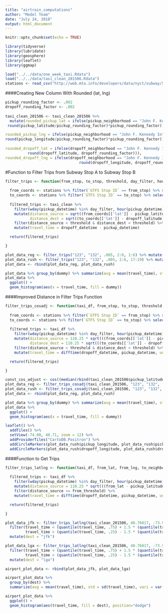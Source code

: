 ```yaml
---
title: "airtrain_computations"
author: "Model Team"
date: "July 24, 2018"
output: html_document
---
```


```r

knitr::opts_chunk$set(echo = TRUE)

library(tidyverse)
library(lubridate)
library(geosphere)
library(leaflet)
library(ggmap)

load("../../data/one_week_taxi.Rdata")
load("../../data/taxi_clean_201506.Rdata")
stations <- read_csv("http://web.mta.info/developers/data/nyct/subway/Stations.csv")

```

####Creating New Column With Rounded (lat, lng)

```r

pickup_rounding_factor <- .002
dropoff_rounding_factor <- .002
 
taxi_clean_201506 <- taxi_clean_201506 %>% 
  mutate(rounded_pickup_lat = ifelse(pickup_neighborhood == "John F. Kennedy International Airport", 40.641, ifelse(pickup_neighborhood =="LaGuardia Airport", 40.773,
 round(pickup_latitude/pickup_rounding_factor)*pickup_rounding_factor)),

rounded_pickup_lng = ifelse(pickup_neighborhood == "John F. Kennedy International Airport",-73.777, ifelse(pickup_neighborhood =="LaGuardia Airport",-73.872,
round(pickup_longitude/pickup_rounding_factor)*pickup_rounding_factor)),
 
rounded_dropoff_lat = ifelse(dropoff_neighborhood == "John F. Kennedy International Airport", 40.64, ifelse(dropoff_neighborhood =="LaGuardia Airport",40.77,
          round(dropoff_latitude, dropoff_rounding_factor))),
rounded_dropoff_lng = ifelse(dropoff_neighborhood == "John F. Kennedy International Airport",-73.78, ifelse(dropoff_neighborhood =="LaGuardia Airport", -73.87,
                                 round(dropoff_longitude, dropoff_rounding_factor))))

```

#Function to Filter Trips from Subway Stop A to Subway Stop B

```r

filter_trips <- function(from_stop, to_stop, threshold, day_filter, hour_filter){
  
  from_coords <- stations %>% filter(`GTFS Stop ID` == from_stop) %>% select(stop_id = `GTFS Stop ID`, stop_name = `Stop Name`, lat = `GTFS Latitude`, lng = `GTFS Longitude`)
  to_coords <- stations %>% filter(`GTFS Stop ID` == to_stop) %>% select(stop_id = `GTFS Stop ID`, stop_name = `Stop Name`, lat = `GTFS Latitude`, lng = `GTFS Longitude`)
  
  filtered_trips <- taxi_clean %>% 
    filter(wday(pickup_datetime) %in% day_filter, hour(pickup_datetime) %in% hour_filter) %>%
    mutate(distance_source = sqrt((from_coords[['lat']] - pickup_latitude)^2 + (from_coords[['lng']] - pickup_longitude)^2),
           distance_dest = sqrt((to_coords[['lat']] - dropoff_latitude)^2 + (to_coords[['lng']] - dropoff_longitude)^2)) %>%
    filter(distance_source < threshold & distance_dest < threshold) %>%
    mutate(travel_time = dropoff_datetime - pickup_datetime)

  return(filtered_trips)

}

plot_data_reg <- filter_trips("123", "132", .005, 2:6, 1:6) %>% mutate(dummy = "reg")
plot_data_rush <- filter_trips("123", "132", .005, 2:6, 17:19) %>% mutate(dummy = "rush")
plot_data <- rbind(plot_data_reg, plot_data_rush)

plot_data %>% group_by(dummy) %>% summarize(avg = mean(travel_time), std = sd(travel_time), vari = var(travel_time), num = n())
plot_data %>%
  ggplot() +
  geom_histogram(aes(x = travel_time, fill = dummy))

```

####Improved Distance in Filter Trips Function

```r

filter_trips_cosadj <- function(taxi_df, from_stop, to_stop, threshold, day_filter, hour_filter, cos_adjust){
  
  from_coords <- stations %>% filter(`GTFS Stop ID` == from_stop) %>% select(stop_id = `GTFS Stop ID`, stop_name = `Stop Name`, lat = `GTFS Latitude`, lng = `GTFS Longitude`)
  to_coords <- stations %>% filter(`GTFS Stop ID` == to_stop) %>% select(stop_id = `GTFS Stop ID`, stop_name = `Stop Name`, lat = `GTFS Latitude`, lng = `GTFS Longitude`)
  
  filtered_trips <- taxi_df %>% 
    filter(wday(pickup_datetime) %in% day_filter, hour(pickup_datetime) %in% hour_filter) %>%
    mutate(distance_source = 110.25 * sqrt(((from_coords[['lat']] - pickup_latitude)*cos_adjust)^2 + ((from_coords[['lng']] - pickup_longitude)*cos_adjust)^2),
           distance_dest = 110.25 * sqrt(((to_coords[['lat']] - dropoff_latitude)*cos_adjust)^2 + ((to_coords[['lng']] - dropoff_longitude)*cos_adjust)^2)) %>%
    filter(distance_source < threshold & distance_dest < threshold) %>%
    mutate(travel_time = difftime(dropoff_datetime, pickup_datetime, units = "mins"))

  return(filtered_trips)

}

const_cos_adjust <- cos((median(rbind(taxi_clean_201506$pickup_latitude, taxi_clean_201506$dropoff_latitude)) * pi)/ 180)
plot_data_reg <- filter_trips_cosadj(taxi_clean_201506, "123", "132", .33, 2:6, 1:6, const_cos_adjust) %>% mutate(dummy = "reg")
plot_data_rush <- filter_trips_cosadj(taxi_clean_201506, "123", "132", .33, 2:6, 17:19, const_cos_adjust) %>% mutate(dummy = "rush")
plot_data <- rbind(plot_data_reg, plot_data_rush)

plot_data %>% group_by(dummy) %>% summarize(avg = mean(travel_time), std = sd(travel_time), vari = var(travel_time), num = n())
plot_data %>%
  ggplot() +
  geom_histogram(aes(x = travel_time, fill = dummy))

leaflet() %>%
  addTiles() %>%
  setView(-74.00, 40.71, zoom = 12) %>%
  addProviderTiles("CartoDB.Positron") %>%
  addCircleMarkers(plot_data_rush$pickup_longitude, plot_data_rush$pickup_latitude, color = "red", radius = 1) %>%
  addCircleMarkers(plot_data_rush$dropoff_longitude, plot_data_rush$dropoff_latitude, color = "blue", radius = 1)

```

####Function to Get Trips 

```r

filter_trips_latlng <- function(taxi_df, from_lat, from_lng, to_neighborhood, from_threshold, to_threshold, day_filter, hour_filter, cos_adjust){
  
  filtered_trips <- taxi_df %>% 
    filter(wday(pickup_datetime) %in% day_filter, hour(pickup_datetime) %in% hour_filter, dropoff_neighborhood == to_neighborhood) %>%
    mutate(distance_source = 110.25 * sqrt(((from_lat - pickup_latitude)*cos_adjust)^2 + ((from_lng - pickup_longitude)*cos_adjust)^2)) %>%
    filter(distance_source <= from_threshold) %>%
    mutate(travel_time = difftime(dropoff_datetime, pickup_datetime, units = "mins"))

  return(filtered_trips)

}

plot_data_jfk <- filter_trips_latlng(taxi_clean_201506, 40.76017, -73.97522, "John F. Kennedy International Airport", .33, 0, 0:23, 1:7, const_cos_adjust) %>% 
  filter(travel_time < (quantile(travel_time, .75) + 1.5 * (quantile(travel_time, .75) - quantile(travel_time, .25))),
         travel_time > (quantile(travel_time, .25) - 1.5 * (quantile(travel_time, .75) - quantile(travel_time, .25)))) %>%
  mutate(dest = "jfk")

plot_data_lga <- filter_trips_latlng(taxi_clean_201506, 40.76017, -73.97522, "LaGuardia Airport", .33, 0, 0:23, 1:7, const_cos_adjust) %>%
  filter(travel_time < (quantile(travel_time, .75) + 1.5 * (quantile(travel_time, .75) - quantile(travel_time, .25))),
         travel_time > (quantile(travel_time, .25) - 1.5 * (quantile(travel_time, .75) - quantile(travel_time, .25)))) %>%
  mutate(dest = "lga")

airport_plot_data <- rbind(plot_data_jfk, plot_data_lga)

airport_plot_data %>% 
  group_by(dest) %>% 
  summarize(avg = mean(travel_time), std = sd(travel_time), vari = var(travel_time), num = n())

airport_plot_data %>%
  ggplot() +
  geom_histogram(aes(travel_time, fill = dest), position="dodge")

```
